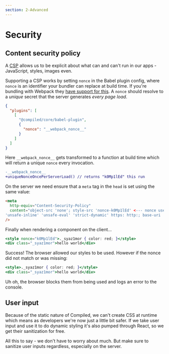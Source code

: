 ```yaml
---
section: 2-Advanced
---
```


# Security

## Content security policy

A [CSP](https://developer.mozilla.org/en-US/docs/Web/HTTP/CSP) allows us to be explicit about what can and can't run in our apps -
JavaScript,
styles,
images even.

Supporting a CSP works by setting `nonce` in the Babel plugin config,
where `nonce` is an identifier your bundler can replace at build time.
If you're bundling with Webpack they [have support for this](https://webpack.js.org/guides/csp/).
A `nonce` should resolve to a _unique_ secret that the server generates _every page load_.

```json
{
  "plugins": [
    [
      "@compiled/core/babel-plugin",
      {
        "nonce": "__webpack_nonce__"
      }
    ]
  ]
}
```

Here `__webpack_nonce__` gets transformed to a function at build time which will return a unique `nonce` every invocation.

```diff
-__webpack_nonce__
+uniqueNonceOncePerServerLoad() // returns "k0Mp1lEd" this run
```

On the server we need ensure that a `meta` tag in the `head` is set using the same value:

```html
<meta
  http-equiv="Content-Security-Policy"
  content="object-src 'none'; style-src 'nonce-k0Mp1lEd' <--- nonce used here
'unsafe-inline' 'unsafe-eval' 'strict-dynamic' https: http:; base-uri 'none';"
/>
```

Finally when rendering a component on the client...

```jsx
<style nonce="k0Mp1lEd">._syaz1mor { color: red; }</style>
<div class="_syaz1mor">hello world</div>
```

Success!
The browser allowed our styles to be used.
However if the nonce did not match or was missing:

```jsx
<style>._syaz1mor { color: red; }</style>
<div class="_syaz1mor">hello world</div>
```

Uh oh,
the browser blocks them from being used and logs an error to the console.

## User input

Because of the static nature of Compiled,
we can't create CSS at runtime which means as developers we're now just a little bit safer.
If we take user input and use it to do dynamic styling it's also pumped through React,
so we get their sanitization for free.

All this to say -
we don't have to worry about much.
But make sure to sanitize user inputs regardless,
especially on the server.
